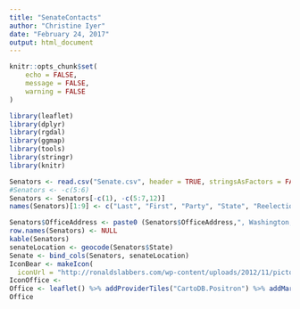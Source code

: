 ```yaml
---
title: "SenateContacts"
author: "Christine Iyer"
date: "February 24, 2017"
output: html_document
---
```


```r
knitr::opts_chunk$set(
	echo = FALSE,
	message = FALSE,
	warning = FALSE
)
```




```r
library(leaflet)
library(dplyr)
library(rgdal)
library(ggmap)
library(tools)
library(stringr)
library(knitr)
```

```r
Senators <- read.csv("Senate.csv", header = TRUE, stringsAsFactors = FALSE)
#Senators <- -c(5:6)
Senators <- Senators[-c(1), -c(5:7,12)]
names(Senators)[1:9] <- c("Last", "First", "Party", "State", "ReelectionYear", "OfficeAddress", "Phone", "Website", "TwitterHandle")

Senators$OfficeAddress <- paste0 (Senators$OfficeAddress,", Washington, DC 20510")
row.names(Senators) <- NULL
kable(Senators)
senateLocation <- geocode(Senators$State)
Senate <- bind_cols(Senators, senateLocation)
IconBear <- makeIcon(
  iconUrl = "http://ronaldslabbers.com/wp-content/uploads/2012/11/pictogram-WAML-capitol-building.gif", iconWidth = 31*215/230, iconHeight = 31, iconAnchorX = 31*215/230/2, iconAnchorY = 16)
IconOffice <- 
Office <- leaflet() %>% addProviderTiles("CartoDB.Positron") %>% addMarkers(lng = Senate$lon, lat = Senate$lat, icon = IconBear, popup = Senate$Last)
Office


```

